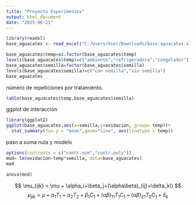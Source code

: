 ```yaml
---
title: "Proyecto Experimentos"
output: html_document
date: "2025-06-21"
---
```


```r
library(readxl)
base_aguacates <- read_excel("C:/Users/User/Downloads/base.aguacates.xlsx")
```

```r
base_aguacates$temp=as.factor(base_aguacates$temp)
levels(base_aguacates$temp)=c("ambiente","refrigeradora","congelador") 
base_aguacates$semilla=factor(base_aguacates$semilla) 
levels(base_aguacates$semilla)=c("con semilla","sin semilla")
base_aguacates
```

número de repeticiones por tratamiento.
```r
table(base_aguacates$temp,base_aguacates$semilla)
```

ggplot de interacción
```r
library(ggplot2)
ggplot(base_aguacates,aes(x=semilla,y=oxidación, group= temp))+
  stat_summary(fun.y = "mean",geom="line", aes(linetype = temp))
```
paso a suma nula y modelo
```r
options(contrasts = c("contr.sum","contr.poly"))
mod= lm(oxidación~temp*semilla, data=base_aguacates)
mod
```
```r
anova(mod)
```










$$
\mu_{ijk} = \mu + \alpha_i+\beta_j+(\alpha\beta)_{ij}+\delta_k\\
$$
$$
\mu_{ijk} = \mu + \alpha_1 T_1 + \alpha_2 T_2 + \beta_1 C_1 + (\alpha\beta)_{11} T_1 C_1 + (\alpha\beta)_{21} T_2 C_1 + \delta_k
$$



